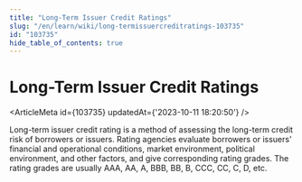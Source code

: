```yaml
---
title: "Long-Term Issuer Credit Ratings"
slug: "/en/learn/wiki/long-termissuercreditratings-103735"
id: "103735"
hide_table_of_contents: true
---
```



# Long-Term Issuer Credit Ratings

<ArticleMeta id={103735} updatedAt={'2023-10-11 18:20:50'} />
<div className='border-solid border-b border-t-0 my-4 border-[var(--ifm-color-gray-300)]' />

Long-term issuer credit rating is a method of assessing the long-term credit risk of borrowers or issuers. Rating agencies evaluate borrowers or issuers' financial and operational conditions, market environment, political environment, and other factors, and give corresponding rating grades. The rating grades are usually AAA, AA, A, BBB, BB, B, CCC, CC, C, D, etc.
